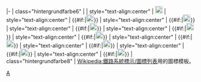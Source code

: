 <includeonly>|-
| class="hintergrundfarbe6" | {{{1}}}
| style="text-align:center" | [[File:BSicon .svg|x20px|alt={{BS-alt|{{{1}}}}}]]
| style="text-align:center" | {{#if:{{{2|}}}|[[File:BSicon_x{{{1}}}.svg|x20px|alt={{BS-alt|x{{{1}}}}}]]}}
| style="text-align:center" | {{#if:{{{3|}}}|[[File:BSicon_t{{{1}}}.svg|x20px|alt={{BS-alt|t{{{1}}}}}]]}}
| style="text-align:center" | {{#if:{{{4|}}}|[[File:BSicon_e{{{1}}}.svg|x20px|alt={{BS-alt|e{{{1}}}}}]]}}
| style="text-align:center" | {{#if:{{{5|}}}|[[File:BSicon_ex{{{1}}}.svg|x20px|alt={{BS-alt|ex{{{1}}}}}]]}}
| style="text-align:center" | {{#if:{{{6|}}}|[[File:BSicon_u{{{1}}}.svg|x20px|alt={{BS-alt|u{{{1}}}}}]]}}
| style="text-align:center" | {{#if:{{{7|}}}|[[File:BSicon_ux{{{1}}}.svg|x20px|alt={{BS-alt|ux{{{1}}}}}]]}}
| style="text-align:center" | {{#if:{{{8|}}}|[[File:BSicon_ut{{{1}}}.svg|x20px|alt={{BS-alt|ut{{{1}}}}}]]}}
| style="text-align:center" | {{#if:{{{9|}}}|[[File:BSicon_ue{{{1}}}.svg|x20px|alt={{BS-alt|ue{{{1}}}}}]]}}
| style="text-align:center" | {{#if:{{{10|}}}|[[File:BSicon_uex{{{1}}}.svg|x20px|alt={{BS-alt|uex{{{1}}}}}]]}}
| class="hintergrundfarbe8" | {{{11|}}} <span style="font-size:80%">{{{12|}}}</span>
</includeonly><noinclude>
[[Wikipedia:鐵路系統標示/圖標列表]]用的圖標模板。

[[Category:鐵路系統標示|A]]
</noinclude>